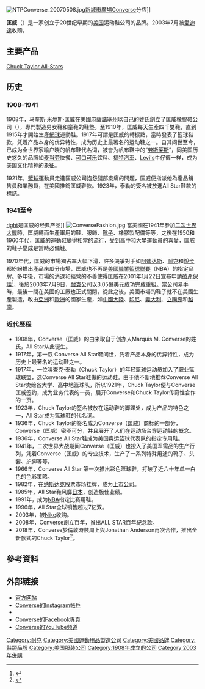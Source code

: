 {{Refimprove|time=2021-03-06T08:27:16+00:00}}
{{NoteTA|G1=CR|G2=PP}}
{{Infobox_Company |
| company_name = 匡威公司
| company_name_en = Converse, Inc.
| company_type = 
| company_logo = Converse logo.svg
| foundation = 1908年<br />{{USA}}[[麻塞諸塞州|麻塞諸塞州]]{{link-en|马尔登|Malden, Massachusetts}}
| location = {{USA}}[[麻塞諸塞州|麻塞諸塞州]][[北安多佛|北安多佛]]
| key_people =
| industry = [[運動用品|運動用品]]
| products = [[運動鞋|運動鞋]]、[[服飾|服飾]]
| homepage = [http://www.Converse.com/ Converse.com]
| parent   = [[Adidas|Adidas]]
}}
[[File:NTPConverse_20070508.jpg|thumb]][[新城市廣場|新城市廣場]]Converse分店]]

'''匡威'''（{{lang-en|Converse}}）是一家创立于20世纪早期的[[美国|美国]]运动鞋公司的品牌。2003年7月被[[愛迪達|愛迪達]]收购。

== 主要产品 ==
[[Chuck_Taylor_All-Stars|Chuck Taylor All-Stars]]

== 历史 ==
=== 1908–1941 ===
1908年，马奎斯·米尔斯·匡威在美國[[麻薩諸塞州|麻薩諸塞州]]以自己的姓氏{{lang|en|Converse}}創立了匡威橡膠鞋公司（{{lang|en|Converse Rubber Shoe Company}}），專門製造男女鞋和童鞋的鞋墊。至1910年，匡威每天生產四千雙鞋，直到1915年才開始生產[[網球|網球]]運動鞋。1917年可謂是匡威的轉捩點，當時發表了{{lang|en|[[All-Star|All-Star]]}}籃球鞋款，凭着产品本身的优异特性，成为历史上最著名的运动鞋之一。自其问世至今，{{lang|en|All-Star}}已成为全世界家喻户晓的帆布鞋代名词，被誉为帆布鞋中的“[[劳斯莱斯|劳斯莱斯]]”，同美国历史悠久的品牌如[[麦当劳|麦当劳]]快餐、[[可口可乐|可口可乐]]饮料、[[福特汽車|福特汽車]]、[[Levi's|Levi's]]牛仔裤一样，成为美国文化精神的象征。

1921年，[[籃球|籃球]]運動員{{tsl|en|Chuck Taylor (salesman)|查克·泰勒}}走進匡威公司抱怨腿部痠痛的問題，匡威便指派他為產品銷售員和業務員，在美國推銷匡威鞋款。1923年，泰勒的簽名被放進All Star鞋款的標誌。

=== 1941至今 ===
[[image:A_classic_Black_pair_of_Converse_All_Stars_resting_on_the_Black_&_White_Ed._Shoebox_(1998-2002).JPG|right]]是匡威的经典产品]]
[[File:ConverseFashion.jpg|thumb]]
當美國在1941年參加[[二次世界大戰|二次世界大戰]]時，匡威轉而生產軍用的鞋、服飾、[[靴子|靴子]]、橡膠製配備等等，之後在1950和1960年代，匡威的運動鞋變得相當的流行，受到高中和大學運動員的喜愛，匡威的鞋子變成是當時必備鞋。 

1970年代，匡威的市場獨占率大幅下滑，許多競爭對手如[[阿迪达斯|阿迪达斯]]、[[耐克|耐克]]和[[銳步|銳步]]都紛紛推出產品來瓜分市場，匡威也不再是[[美國職業籃球聯賽|美國職業籃球聯賽]]（NBA）的指定品牌。多年後，市場的消退和經營的不善使得匡威在2001年1月22日宣布申請[[破產保護|破產保護]]<ref>{{cite news |title=Converse All Star：在籃球場的前世，在街頭潮流的今生 |url=https://www.hk01.com/%E4%B8%80%E7%89%A9/131343/converse-all-star-%E5%9C%A8%E7%B1%83%E7%90%83%E5%A0%B4%E7%9A%84%E5%89%8D%E4%B8%96-%E5%9C%A8%E8%A1%97%E9%A0%AD%E6%BD%AE%E6%B5%81%E7%9A%84%E4%BB%8A%E7%94%9F |accessdate=2021-03-08 |work=香港01 |date=2017-11-06 |archive-date=2020-08-05 |archive-url=https://web.archive.org/web/20200805195620/https://www.hk01.com/%E4%B8%80%E7%89%A9/131343/converse-all-star-%E5%9C%A8%E7%B1%83%E7%90%83%E5%A0%B4%E7%9A%84%E5%89%8D%E4%B8%96-%E5%9C%A8%E8%A1%97%E9%A0%AD%E6%BD%AE%E6%B5%81%E7%9A%84%E4%BB%8A%E7%94%9F }}</ref>，後於2003年7月9日，[[耐克|耐克]]公司以3.05億美元成功完成重組。當公司易手時，最後一間在美國的工廠也正式關閉，從此之後，美國市場的鞋子就不在美國生產製造，改由[[亞洲|亞洲]]和[[歐洲|歐洲]]的國家生產，如[[中國大陸|中國大陸]]、[[印尼|印尼]]、[[義大利|義大利]]、[[立陶宛|立陶宛]]和[[越南|越南]]。

=== 近代歷程 ===

* 1908年，Converse（匡威）的由来取自于创办人Marquis M. Converse的姓氏，All Star从此诞生。 
* 1917年，第一双 Converse All Star鞋问世，凭着产品本身的优异特性，成为历史上最著名的运动鞋之一。 
* 1917年，一位叫查克·泰勒（Chuck Taylor）的年轻篮球运动员加入了职业篮球联盟，选Converse All Star鞋做的运动鞋。由于他不断地推荐Converse All Star卖给各大学、高中地篮球队，所以1921年，Chuck Taylor便与Converse匡威签约，成为业务代表的一员，展开Converse和Chuck Taylor传奇性合作的一页。 
* 1923年，Chuck Taylor的签名被放在运动鞋的脚踝处，成为产品的特色之一，All Star成为篮球鞋的代名词。 
* 1936年，Chuck Taylor的签名成为Converse（匡威）商标的一部分，Converse（匡威）密不可分，并且展开了人们在运动场合穿运动鞋的概念。 
* 1936年，Converse All Star鞋成为美国奥运篮球代表队的指定专用鞋。 
* 1941年，二次世界大战期间Converse（匡威）也投入了美国军需品的生产行列，凭着Converse（匡威）的专业技术，生产了一系列特殊用途的靴子、头套、护脚等等。 
* 1966年，Converse All Star 第一次推出彩色篮球鞋，打破了近六十年单一白色的色彩策略。 
* 1982年，在[[纳斯达克|纳斯达克]]股票市场挂牌，成为[[上市公司|上市公司]]。 
* 1985年，All Star鞋风靡[[日本|日本]]，创造极佳业绩。{{Citation needed}}
* 1991年，成为[[NBA|NBA]]指定比赛用鞋。 
* 1996年，All Star全球销售超过7亿双。 
* 2003年，被[[Nike|Nike]]收购。
* 2008年，Converse創立百年，推出ALL STAR百年紀念款。
* 2018年，Converse於倫敦時裝周上與Jonathan Anderson再次合作，推出全新款式的Chuck Taylor<ref>{{Cite web |url=https://www.mings-fashion.com/%E6%B3%A2%E9%9E%8B-%E6%98%A5%E5%A4%8F-%E8%81%AF%E4%B9%98-212816/ |title=高級時裝正漸漸失去對波鞋的興趣？春夏時裝周僅存的三個波鞋聯乘 |accessdate=2018-10-09 |archive-date=2018-10-09 |archive-url=https://web.archive.org/web/20181009133510/https://www.mings-fashion.com/%E6%B3%A2%E9%9E%8B-%E6%98%A5%E5%A4%8F-%E8%81%AF%E4%B9%98-212816/ |dead-url=no }}</ref>。

== 參考資料 ==
<div class="references-small">
<references />
</div>

== 外部链接 ==
{{Commons|Converse}}
* [http://www.converse.com 官方网站] {{Wayback|url=http://www.converse.com/ |date=20190527032835 }}
*[https://instagram.com/converse Converse的Instagram帳戶] {{Wayback|url=https://instagram.com/converse |date=20200930144205 }}
*{{twitter|Converse|Converse}}
*[https://www.facebook.com/converse/ Converse的Facebook專頁] {{Wayback|url=https://www.facebook.com/converse/ |date=20210213213928 }}
*[https://youtube.com/c/converse Converse的YouTube頻道] {{Wayback|url=https://youtube.com/c/converse |date=20210417063322 }}

{{体育用品品牌}}
{{耐克}}
{{Authority control}}
{{DEFAULTSORT:converse}}
[[Category:耐克|Category:耐克]]
[[Category:美國運動用品製造公司|Category:美國運動用品製造公司]]
[[Category:美國品牌|Category:美國品牌]]
[[Category:鞋類品牌|Category:鞋類品牌]]
[[Category:美国服装公司|Category:美国服装公司]]
[[Category:1908年成立的公司|Category:1908年成立的公司]]
[[Category:2003年併購|Category:2003年併購]]